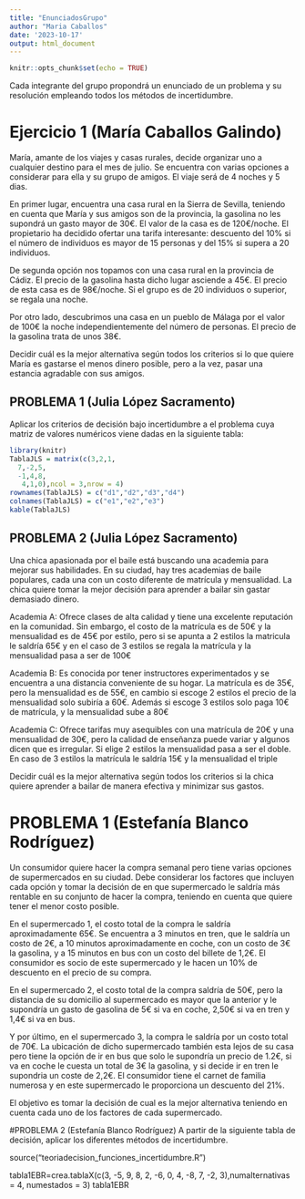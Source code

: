 ```yaml
---
title: "EnunciadosGrupo"
author: "Maria Caballos"
date: '2023-10-17'
output: html_document
---
```


```r
knitr::opts_chunk$set(echo = TRUE)
```

Cada integrante del grupo propondrá un enunciado de un problema y su
resolución empleando todos los métodos de incertidumbre.



# Ejercicio 1 (María Caballos Galindo)

María, amante de los viajes y casas rurales, decide organizar uno a cualquier destino para el mes de julio. Se encuentra con varias opciones a considerar para ella y su grupo de amigos. El viaje será de 4 noches y 5 dias.

En primer lugar, encuentra una casa rural en la Sierra de Sevilla, teniendo en cuenta que María y sus amigos son de la provincia, la gasolina no les supondrá un gasto mayor de 30€. El valor de la casa es de 120€/noche. El propietario ha decidido ofertar una tarifa interesante: descuento del 10% si el número de individuos es mayor de 15 personas y del 15% si supera a 20 individuos.

De segunda opción nos topamos con una casa rural en la provincia de Cádiz. El precio de la gasolina hasta dicho lugar asciende a 45€. El precio de esta casa es de 98€/noche. Si el grupo es de 20 individuos o superior, se regala una noche.

Por otro lado, descubrimos una casa en un pueblo de Málaga por el valor de 100€ la noche independientemente del número de personas. El precio de la gasolina trata de unos 38€. 

Decidir cuál es la mejor alternativa según todos los criterios si lo que quiere María es gastarse el menos dinero posible, pero a la vez, pasar una estancia agradable con sus amigos.


## PROBLEMA 1  (Julia López Sacramento)

Aplicar los criterios de decisión bajo incertidumbre a el problema cuya matriz 
de valores numéricos viene dadas en la siguiente tabla:
```r
library(knitr)
TablaJLS = matrix(c(3,2,1,
  7,-2,5,
  -1,4,8,
   4,1,0),ncol = 3,nrow = 4)
rownames(TablaJLS) = c("d1","d2","d3","d4")
colnames(TablaJLS) = c("e1","e2","e3")
kable(TablaJLS) 
```





## PROBLEMA 2  (Julia López Sacramento)

Una chica apasionada por el baile está buscando una academia para mejorar sus 
habilidades. En su ciudad, hay tres academias de baile populares, cada una con 
un costo diferente de matrícula y mensualidad. La chica quiere tomar la mejor
decisión para aprender a bailar sin gastar demasiado dinero.

Academia A: Ofrece clases de alta calidad y tiene una excelente reputación en 
la comunidad. Sin embargo, el costo de la matrícula es de 50€ y la 
mensualidad es de 45€ por estilo, pero si se apunta a 2 estilos la matricula 
le saldría 65€ y en el caso de 3 estilos se regala la matrícula y la 
mensualidad pasa a ser de 100€

Academia B: Es conocida por tener instructores experimentados y se encuentra a 
una distancia conveniente de su hogar. La matrícula es de 35€, pero la 
mensualidad es de 55€, en cambio si escoge 2 estilos el precio de la mensualidad
solo subiría a 60€. Además si escoge 3 estilos solo paga 10€ de matrícula,
y la mensualidad sube a 80€

Academia C: Ofrece tarifas muy asequibles con una matrícula de 20€ y una 
mensualidad de 30€, pero la calidad de enseñanza puede variar y algunos dicen 
que es irregular. Si elige 2 estilos la mensualidad pasa a ser el doble.
En caso de 3 estilos la matrícula le saldría 15€ y la 
mensualidad el triple

Decidir cuál es la mejor alternativa según todos los criterios si la chica 
quiere aprender a bailar de manera efectiva y minimizar sus gastos. 


# PROBLEMA 1 (Estefanía Blanco Rodríguez)

Un consumidor quiere hacer la compra semanal pero tiene varias opciones de supermercados
en su ciudad. Debe considerar los factores que incluyen cada opción y tomar
la decisión de en que supermercado le saldría más rentable en su conjunto
de hacer la compra, teniendo en cuenta que quiere tener el menor costo posible.

En el supermercado 1, el costo total de la compra le saldría aproximadamente
65€. Se encuentra a 3 minutos en tren, que le saldría un costo de 2€, a 10 minutos 
aproximadamente en coche, con un costo de 3€ la gasolina, y a 15 minutos en bus
con un costo del billete de 1,2€. El consumidor es socio de 
este supermercado y le hacen un 10% de descuento en el precio de su compra.

En el supermercado 2, el costo total de la compra saldría de 50€, pero la distancia
de su domicilio al supermercado es mayor que la anterior y le supondría un gasto de 
gasolina de 5€ si va en coche, 2,50€ si va en tren y 1,4€ si va en bus.

Y por último, en el supermercado 3, la compra le saldría por un 
costo total de 70€. La ubicación de dicho supermercado también esta lejos
de su casa pero tiene la opción de ir en bus que solo le supondría un 
precio de 1.2€, si va en coche le cuesta un total de 3€ la gasolina, y si decide
ir en tren le supondria un coste de 2,2€. El consumidor tiene
el carnet de familia numerosa y en este supermercado le proporciona un descuento
del 21%.

El objetivo es tomar la decisión de cual es la mejor alternativa 
teniendo en cuenta cada uno de los factores de cada supermercado.


#PROBLEMA 2 (Estefanía Blanco Rodríguez)
A partir de la siguiente tabla de decisión, aplicar los diferentes métodos de incertidumbre.

source("teoriadecision_funciones_incertidumbre.R")

tabla1EBR=crea.tablaX(c(3, -5, 9,
                        8,  2, -6,
                        0, 4,  -8,
                        7, -2,  3),numalternativas = 4, numestados = 3)
tabla1EBR

